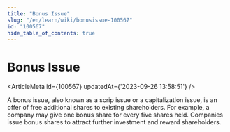 ```yaml
---
title: "Bonus Issue"
slug: "/en/learn/wiki/bonusissue-100567"
id: "100567"
hide_table_of_contents: true
---
```



# Bonus Issue

<ArticleMeta id={100567} updatedAt={'2023-09-26 13:58:51'} />
<div className='border-solid border-b border-t-0 my-4 border-[var(--ifm-color-gray-300)]' />

A bonus issue, also known as a scrip issue or a capitalization issue, is an offer of free additional shares to existing shareholders. For example, a company may give one bonus share for every five shares held. Companies issue bonus shares to attract further investment and reward shareholders.
